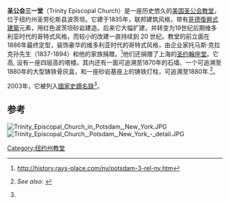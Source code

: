 {{Infobox NRHP
| name = 圣公会三一堂
| nrhp_type = 
| image = Trinity Episcopal Church, Potsdam, New York.JPG
| location =纽约州圣劳伦斯县波茨坦 8 Maple St
| coordinates = {{coord|44|40|2|N|74|59|18|W|region:US_type:landmark|display=inline,title}}
| locmapin = New York#USA
| built = 1835
| architect = 
| architecture = 联邦建筑、哥特复兴
| added = 2003年2月13日
| area = {{convert|3.1|acre}}
| governing_body = 
| mpsub = 红色波茨坦砂岩
| refnum = 03000032<ref name="nris">{{NRISref|2009a}}</ref>
}}
'''圣公会三一堂'''（Trinity Episcopal Church）是一座历史悠久的[[美国圣公会|美国圣公会]][[教堂|教堂]]，位于纽约州圣劳伦斯县波茨坦。它建于1835年，联邦建筑风格，带有[[哥德復興式建築|哥德復興式建築]]元素，用红色波茨坦砂岩建造。后来它大幅扩建，并转变为19世纪后期维多利亚时代的哥特式风格，而较小的改建一直持续到 20 世纪。教堂的前立面在1886年最终定型，装饰豪华的维多利亚时代的哥特式风格，由企业家托马斯·克拉克孙先生（1837-1894）和他的家族捐赠。<ref>http://history.rays-place.com/ny/potsdam-3-rel-ny.htm</ref>他们还捐赠了上海的[[圣约翰座堂_(上海)|圣约翰座堂]]。它高{{convert|110|ft|m|adj=mid|}}, {{convert|19|by|19|ft|m|adj=on}}设有一座四层高的塔楼。其内还有一面可追溯至1870年的石墙、一个可追溯至1880年的大型铸铁骨灰盒，和一座砂岩基座上的铸铁灯柱，可追溯至1880年.<ref name="nrhpinv_ny">{{cite web|url=http://www.oprhp.state.ny.us/hpimaging/hp_view.asp?GroupView=14135|title=National Register of Historic Places Registration: Trinity Episcopal Church|date=January 2002|accessdate=2009-12-10|author1=Susan Omohundro|author2=Ellen Burns|author3=Linda Garofalini|publisher=New York State Office of Parks, Recreation and Historic Preservation|archive-date=2016-03-03|archive-url=https://web.archive.org/web/20160303170617/http://www.oprhp.state.ny.us/hpimaging/hp_view.asp?GroupView=14135|dead-url=yes}} ''See also:'' {{cite web|url=http://www.oprhp.state.ny.us/hpimaging/hp_view.asp?GroupView=14133|title=Accompanying 31 photos|access-date=2021-02-25|archive-date=2016-03-03|archive-url=https://web.archive.org/web/20160303230944/http://www.oprhp.state.ny.us/hpimaging/hp_view.asp?GroupView=14133|dead-url=yes}}</ref>。

2003年，它被列入[[國家史蹟名錄|國家史蹟名錄]]<ref name="nris"/>。

==参考==
{{reflist}}

[[File:Trinity_Episcopal_Church_in_Potsdam,_New_York.JPG|thumb]]
[[File:Trinity_Episcopal_Church,_Potsdam,_New_York_-_detail.JPG|thumb]]
[[Category:纽约州教堂|Category:纽约州教堂]]